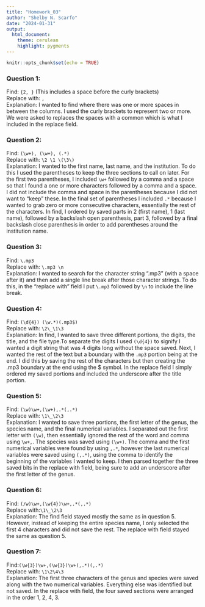 ```yaml
---
title: "Homework_03"
author: "Shelby N. Scarfo"
date: "2024-01-31"
output: 
  html_document: 
    theme: cerulean
    highlight: pygments
---
```


```r
knitr::opts_chunk$set(echo = TRUE)
```


### Question 1:  
  Find: ``` {2, }``` (This includes a space before the curly brackets)  
  Replace with: ```,```  
  Explanation: I wanted to find where there was one or more spaces in between the columns. I used the curly brackets to represent two or more. We were asked to replaces the spaces with a common which is what I included in the replace field.
  
  

### Question 2:  
  Find: ```(\w+), (\w+), (.*)```  
  Replace with: ```\2 \1 \(\3\)```  
  Explanation: I wanted to the first name, last name, and the institution. To do this I used the parentheses to keep the three sections to call on later. For the first two parentheses, I included ```\w+``` followed by a comma and a space so that I found a one or more characters followed by a comma and a space. I did not include the comma and space in the parentheses because I did not want to "keep" these. In the final set of parentheses I included ```.*``` because I wanted to grab zero or more consecutive characters, essentially the rest of the characters. In find, I ordered by saved parts in 2 (first name), 1 (last name), followed by a backslash open parenthesis, part 3, followed by a final backslash close parenthesis in order to add parentheses around the institution name.


### Question 3:  
  Find: ```\.mp3 ```  
  Replace with: ```\.mp3 \n```  
  Explanation: I wanted to search for the character string ".mp3 " (with a space after it) and then add a single line break after those character strings. To do this, in the "replace with" field I put ```\.mp3 ``` followed by ```\n``` to include the line break.


### Question 4:  
  Find: ```(\d{4}) (\w.*)(.mp3$)```  
  Replace with: ```\2\_\1\3```  
  Explanation: In find, I wanted to save three different portions, the digits, the title, and the file type.To separate the digits I used ```(\d{4})``` to signify I wanted a digit string that was 4 digits long without the space saved. Next, I wanted the rest of the text but a boundary with the ```.mp3``` portion being at the end. I did this by saving the rest of the characters but then creating the .mp3 boundary at the end using the $ symbol. In the replace field I simply ordered my saved portions and included the underscore after the title portion.


### Question 5:  
  Find: ```(\w)\w+,(\w+),.*(,.*)```  
  Replace with: ```\1\_\2\3```  
  Explanation: I wanted to save three portions, the first letter of the genus, the species name, and the final numerical variables. I separated out the first letter with ```(\w)```, then essentially ignored the rest of the word and comma using ```\w+,```. The species was saved using ```(\w+)```. The comma and the first numerical variables were found by using ```,.*```, however the last numerical variables were saved using ```(,.*)```, using the comma to identify the beginning of the variables I wanted to keep. I then parsed together the three saved bits in the replace with field, being sure to add an underscore after the first letter of the genus.


### Question 6:  
  Find: ```(/w)\w+,(\w{4})\w+,.*(,.*)```  
  Replace with:```\1\_\2\3```  
  Explanation: The find field stayed mostly the same as in question 5. However, instead of keeping the entire species name, I only selected the first 4 characters and did not save the rest. The replace with field stayed the same as question 5.


### Question 7:  
  Find:```(\w{3})\w+,(\w{3})\w+(,.*)(,.*)```  
  Replace with: ```\1\2\4\3```  
  Explanation: The first three characters of the genus and species were saved along with the two numerical variables. Everything else was identified but not saved. In the replace with field, the four saved sections were arranged in the order 1, 2, 4, 3.
